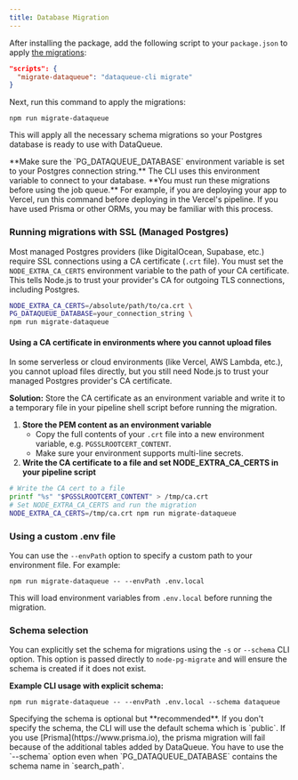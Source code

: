 ```yaml
---
title: Database Migration
---
```


After installing the package, add the following script to your `package.json` to apply [the migrations](https://github.com/nicnocquee/dataqueue/tree/main/packages/dataqueue/migrations):

```json title="package.json"
"scripts": {
  "migrate-dataqueue": "dataqueue-cli migrate"
}
```

Next, run this command to apply the migrations:

```package-install
npm run migrate-dataqueue
```

This will apply all the necessary schema migrations so your Postgres database is ready to use with DataQueue.

<Callout type="warn">
  **Make sure the `PG_DATAQUEUE_DATABASE` environment variable is set to your
  Postgres connection string.** The CLI uses this environment variable to
  connect to your database.
</Callout>

<Callout type="warn">
  **You must run these migrations before using the job queue.** For example, if
  you are deploying your app to Vercel, run this command before deploying in the
  Vercel's pipeline. If you have used Prisma or other ORMs, you may be familiar
  with this process.
</Callout>

### Running migrations with SSL (Managed Postgres)

Most managed Postgres providers (like DigitalOcean, Supabase, etc.) require SSL connections using a CA certificate (`.crt` file). You must set the `NODE_EXTRA_CA_CERTS` environment variable to the path of your CA certificate. This tells Node.js to trust your provider's CA for outgoing TLS connections, including Postgres.

```bash
NODE_EXTRA_CA_CERTS=/absolute/path/to/ca.crt \
PG_DATAQUEUE_DATABASE=your_connection_string \
npm run migrate-dataqueue
```

#### Using a CA certificate in environments where you cannot upload files

In some serverless or cloud environments (like Vercel, AWS Lambda, etc.), you cannot upload files directly, but you still need Node.js to trust your managed Postgres provider's CA certificate.

**Solution:** Store the CA certificate as an environment variable and write it to a temporary file in your pipeline shell script before running the migration.

1. **Store the PEM content as an environment variable**
   - Copy the full contents of your `.crt` file into a new environment variable, e.g. `PGSSLROOTCERT_CONTENT`.
   - Make sure your environment supports multi-line secrets.
2. **Write the CA certificate to a file and set NODE_EXTRA_CA_CERTS in your pipeline script**

```sh
# Write the CA cert to a file
printf "%s" "$PGSSLROOTCERT_CONTENT" > /tmp/ca.crt
# Set NODE_EXTRA_CA_CERTS and run the migration
NODE_EXTRA_CA_CERTS=/tmp/ca.crt npm run migrate-dataqueue
```

### Using a custom .env file

You can use the `--envPath` option to specify a custom path to your environment file. For example:

```package-install
npm run migrate-dataqueue -- --envPath .env.local
```

This will load environment variables from `.env.local` before running the migration.

### Schema selection

You can explicitly set the schema for migrations using the `-s` or `--schema` CLI option. This option is passed directly to `node-pg-migrate` and will ensure the schema is created if it does not exist.

**Example CLI usage with explicit schema:**

```package-install
npm run migrate-dataqueue -- --envPath .env.local --schema dataqueue
```

<Callout>
  Specifying the schema is optional but **recommended**. If you don't specify
  the schema, the CLI will use the default schema which is `public`. If you use
  [Prisma](https://www.prisma.io), the prisma migration will fail because of the
  additional tables added by DataQueue.
</Callout>
<Callout type="warn">
  You have to use the `--schema` option even when `PG_DATAQUEUE_DATABASE`
  contains the schema name in `search_path`.
</Callout>
